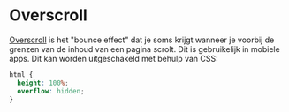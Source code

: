 # Overscroll

[Overscroll](https://developer.mozilla.org/en-US/docs/Web/CSS/overscroll-behavior) is het "bounce effect" dat je soms krijgt wanneer je voorbij de grenzen van de inhoud van een pagina scrolt. Dit is gebruikelijk in mobiele apps. Dit kan worden uitgeschakeld met behulp van CSS:

```css
html {
  height: 100%;
  overflow: hidden;
}
```